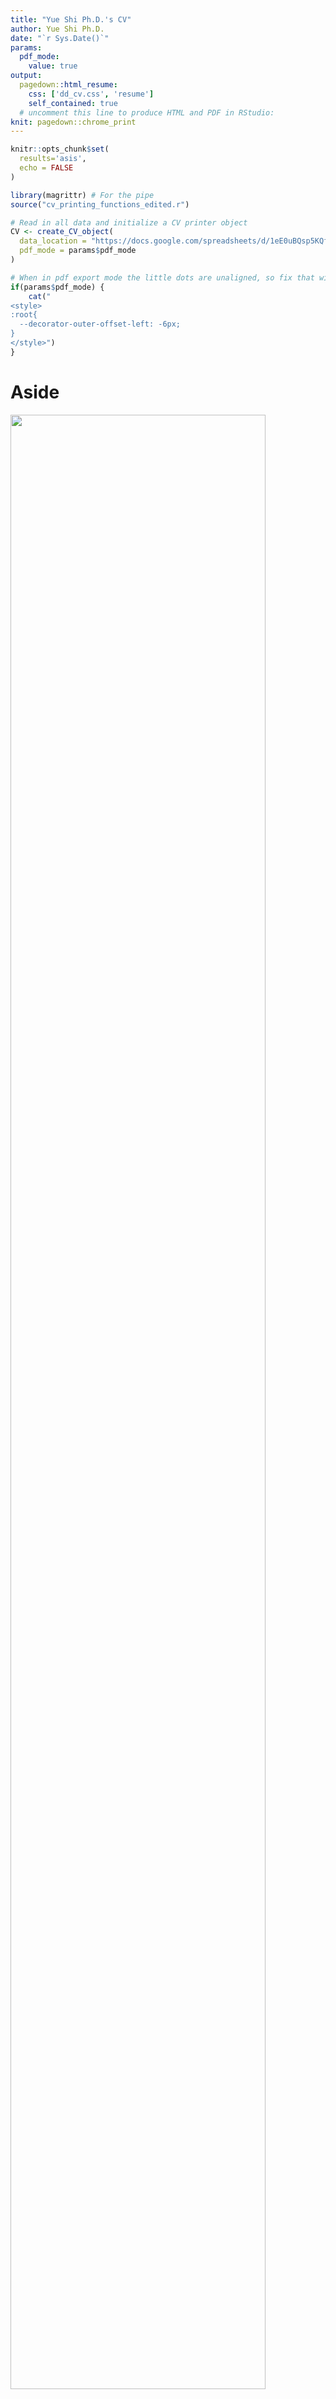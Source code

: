 ```yaml
---
title: "Yue Shi Ph.D.'s CV"
author: Yue Shi Ph.D.
date: "`r Sys.Date()`"
params:
  pdf_mode:
    value: true
output:
  pagedown::html_resume:
    css: ['dd_cv.css', 'resume']
    self_contained: true
  # uncomment this line to produce HTML and PDF in RStudio:
knit: pagedown::chrome_print
---
```


```r
knitr::opts_chunk$set(
  results='asis', 
  echo = FALSE
)

library(magrittr) # For the pipe
source("cv_printing_functions_edited.r")

# Read in all data and initialize a CV printer object
CV <- create_CV_object(
  data_location = "https://docs.google.com/spreadsheets/d/1eE0uBQsp5KQfjiyopLGtt5aX7y5G2BhP59cQWGph5XU/edit#gid=1730172225",  
  pdf_mode = params$pdf_mode
)

```


```r
# When in pdf export mode the little dots are unaligned, so fix that with some conditional CSS.
if(params$pdf_mode) {
    cat("
<style>
:root{
  --decorator-outer-offset-left: -6px;
}
</style>")
}
```


Aside
================================================================================


![](./Profile_YueShi_circular.png){width=90%}


```r
# grabbed this bit from Ted Laderas ---
cat("[<i class='fas fa-download'></i> Download a PDF of this CV](https://github.com/melodysyue/CV_YS/blob/main/cv.pdf)")
```

Contact {#contact}
--------------------------------------------------------------------------------

```r
CV %>% print_contact_info()
```



Language Skills {#skills}
--------------------------------------------------------------------------------

```r
CV %>% print_skill_bars(bar_color = "#bdd7e7", bar_background = "#F2F2F2")
```



Disclaimer {#disclaimer}
--------------------------------------------------------------------------------

Made with the R package [**pagedown**](https://github.com/rstudio/pagedown). 

The source code is available [on github.com/melodysyue/CV_YS](https://github.com/melodysyue/CV_YS).

Last updated on `r Sys.Date()`.



Main
================================================================================

Yue Shi Ph.D. {#title}
--------------------------------------------------------------------------------

```r
# Note the special double pipe so we modify the CV object in place
CV %<>% print_text_block("intro") 
```



Education {data-icon=graduation-cap data-concise=true}
--------------------------------------------------------------------------------

```r
CV %<>% print_section('education')
```



Research Experience {data-icon=suitcase}
--------------------------------------------------------------------------------

```r
CV %<>% print_section('research_positions')
```


Selected Publications {data-icon=book}
--------------------------------------------------------------------------------

```r
CV %<>% print_section('academic_articles')
```


Academic Services {data-icon=pencil-alt}
--------------------------------------------------------------------------------
```r
CV %<>% print_section('academic_services')
```

Conference Participation {data-icon=users}
--------------------------------------------------------------------------------
```r
CV %<>% print_section('presentations')
```

Fellowships and Awards {data-icon=awards}
--------------------------------------------------------------------------------
```r
CV %<>% print_section('awards')
```